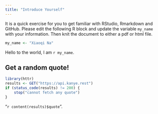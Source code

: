 ```yaml
---
title: "Introduce Yourself"
---
```



It is a quick exercise for you to get familiar with RStudio, Rmarkdown and GitHub. Please
edit the following R block and update the variable `my_name` with your information. Then knit the document to either a pdf or html file.


```r
my_name <- "Xiaoqi Na"
```

Hello to the world, I am `r my_name`.


## Get a random quote!

<!-- Don't worry if you don't understand the following, these are the things we are going to learn. -->

```r
library(httr)
results <- GET("https://api.kanye.rest")
if (status_code(results) != 200) {
    stop("cannot fetch any quote")
}
```
"`r content(results)$quote`".
